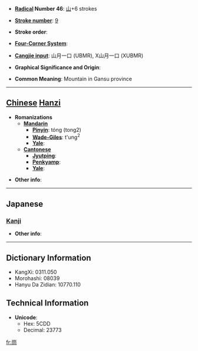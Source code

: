 * '''[[Wiktionary:Chinese radical index| Radical]] Number 46''': [[Wiktionary:Chinese radical index 山|山]]+6 strokes

* '''[[Wiktionary:Chinese total strokes index|Stroke number]]''': [[Wiktionary:Chinese total strokes index 9|9]]

* '''Stroke order''': 

* '''[[Wiktionary:Chinese four corner index|Four-Corner System]]''': 

* '''[[Wiktionary:Chinese Cangjie index|Cangjie input]]''': 山月一口 (UBMR), X山月一口 (XUBMR)

* '''Graphical Significance and Origin''': 

* '''Common Meaning''': Mountain in Gansu province

----

== [[Chinese]] [[Hanzi]] ==

* '''Romanizations'''
** '''[[Mandarin]]'''
*** '''[[Pinyin]]''': tóng (tong2)
*** '''[[Wade-Giles]]''': t'ung<sup>2</sup>
*** '''[[Yale]]''': 
** '''[[Cantonese]]'''
*** '''[[Jyutping]]''':
*** '''[[Penkyamp]]''': 
*** '''[[Yale]]''': 

* '''Other info''': 

----

==Japanese==
===[[Kanji]]===
{{kanji|on readings=[[とう]] (tō), [[ず]] (zu)
|kun readings=[[えびす]] (ebisu)
}}

* '''Other info''':  

----

== Dictionary Information ==

* KangXi: 0311.050
* Morohashi: 08039
* Hanyu Da Zidian: 10770.110

== Technical Information ==

* '''Unicode''':
** Hex: 5CDD
** Decimal: 23773

[[fr:峝]]